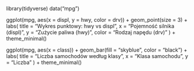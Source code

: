 library(tidyverse)
data("mpg")

ggplot(mpg, aes(x = displ, y = hwy, color = drv)) +
  geom_point(size = 3) + 
  labs(
    title = "Wykres punktowy: hwy vs displ",
    x = "Pojemność silnika (displ)",
    y = "Zużycie paliwa (hwy)",
    color = "Rodzaj napędu (drv)"
  ) +
  theme_minimal()
  
ggplot(mpg, aes(x = class)) +
  geom_bar(fill = "skyblue", color = "black") +
  labs(
    title = "Liczba samochodów według klasy",
    x = "Klasa samochodu",
    y = "Liczba"
  ) +
  theme_minimal()

